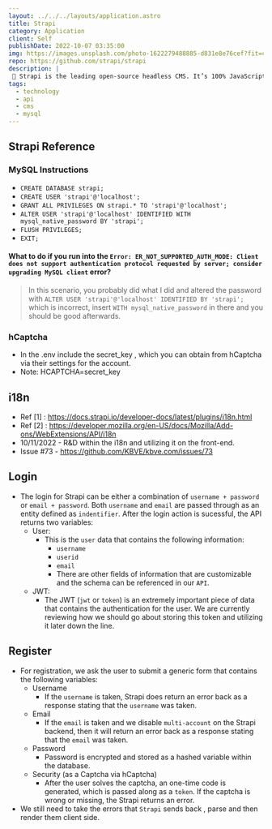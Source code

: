 ---
layout: ../../../layouts/application.astro
title: Strapi
category: Application
client: Self
publishDate: 2022-10-07 03:35:00
img: https://images.unsplash.com/photo-1622279488885-d831e8e76cef?fit=crop&w=1400&h=700&q=75
repo: https://github.com/strapi/strapi
description: |
 🚀 Strapi is the leading open-source headless CMS. It’s 100% JavaScript, fully customizable and developer-first.
tags:
  - technology
  - api
  - cms
  - mysql
---

## Strapi Reference

### MySQL Instructions
- `CREATE DATABASE strapi;`
- `CREATE USER 'strapi'@'localhost';`
- `GRANT ALL PRIVILEGES ON strapi.* TO 'strapi'@'localhost';`
- `ALTER USER 'strapi'@'localhost' IDENTIFIED WITH mysql_native_password BY 'strapi';`
- `FLUSH PRIVILEGES;`
- `EXIT;`

#### What to do if you run into the `Error: ER_NOT_SUPPORTED_AUTH_MODE: Client does not support authentication protocol requested by server; consider upgrading MySQL client` error?
> In this scenario, you probably did what I did and altered the password with `ALTER USER 'strapi'@'localhost' IDENTIFIED BY 'strapi';` which is incorrect, insert `WITH mysql_native_password` in there and you should be good afterwards.

### hCaptcha
- In the .env include the secret_key , which you can obtain from hCaptcha via their settings for the account. 
- Note: HCAPTCHA=secret_key

## i18n
- Ref [1] : https://docs.strapi.io/developer-docs/latest/plugins/i18n.html
- Ref [2] : https://developer.mozilla.org/en-US/docs/Mozilla/Add-ons/WebExtensions/API/i18n
- 10/11/2022 - R&D within the i18n and utilizing it on the front-end.
- Issue #73 - https://github.com/KBVE/kbve.com/issues/73


## Login
- The login for Strapi can be either a combination of `username + password` or `email + password`. Both `username` and `email` are passed through as an entity defined as `indentifier`. After the login action is sucessful, the API returns two variables:
  - User:
    - This is the `user` data that contains the following information:
      - `username`
      - `userid`
      - `email`
      - There are other fields of information that are customizable and the schema can be referenced in our `API`.
  - JWT:
    - The JWT (`jwt` or `token`) is an extremely important piece of data that contains the authentication for the user. We are currently reviewing how we should go about storing this token and utilizing it later down the line.

## Register
- For registration, we ask the user to submit a generic form that contains the following variables:
  - Username
    - If the `username` is taken, Strapi does return an error back as a response stating that the `username` was taken.
  - Email
    - If the `email` is taken and we disable `multi-account` on the Strapi backend, then it will return an error back as a response stating that the `email` was taken.
  - Password
    - Password is encrypted and stored as a hashed variable within the database. 
  - Security (as a Captcha via hCaptcha)
    - After the user solves the captcha, an one-time code is generated, which is passed along as a `token`. If the captcha is wrong or missing, the Strapi returns an error.
- We still need to take the errors that `Strapi` sends back , parse and then render them client side.